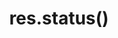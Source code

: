 ---
id: "express_tf_med_003"
questionType: "TRUE_FALSE"
title: "res.status()"
statement: "Calling res.status(200) sends a response immediately."
difficulty: "MEDIUM"
category: "Express"
correctAnswer: false
explanation: "res.status() sets the status code but does not send the response until res.send() or res.end()."
---